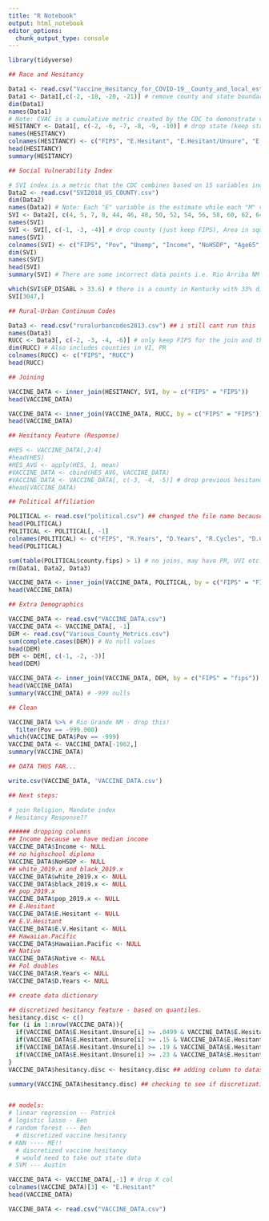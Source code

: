 ```yaml
---
title: "R Notebook"
output: html_notebook
editor_options: 
  chunk_output_type: console
---
```



```r
library(tidyverse)

## Race and Hesitancy 

Data1 <- read.csv("Vaccine_Hesitancy_for_COVID-19__County_and_local_estimates.csv")
Data1 <- Data1[,c(-2, -18, -20, -21)] # remove county and state boundary. 
dim(Data1)
names(Data1)
# Note: CVAC is a cumulative metric created by the CDC to demonstrate vaccine hesitancy. In short, it is the combination of the 3 variables describing vaccine hesitancy and a likely good candidate for our response. 
HESITANCY <- Data1[, c(-2, -6, -7, -8, -9, -10)] # drop state (keep state code), SVI (to be discretized), CVAC (we will use mean hesitancy), fully vaxxed 6/10. 
names(HESITANCY)
colnames(HESITANCY) <- c("FIPS", "E.Hesitant", "E.Hesitant/Unsure", "E.V.Hesitant", "Hispanic", "Native", "Asian", "Black", "Hawaiian.Pacific", "White", "State")
head(HESITANCY)
summary(HESITANCY)

## Social Vulnerability Index 

# SVI index is a metric that the CDC combines based on 15 variables included in the "SVI" dataframe. 
Data2 <- read.csv("SVI2018_US_COUNTY.csv")
dim(Data2)
names(Data2) # Note: Each "E" variable is the estimate while each "M" variable is the margin of error. 
SVI <- Data2[, c(4, 5, 7, 8, 44, 46, 48, 50, 52, 54, 56, 58, 60, 62, 64, 66, 68, 70, 72)] # these describe the 15 variables as percentages. 
names(SVI)
SVI <- SVI[, c(-1, -3, -4)] # drop county (just keep FIPS), Area in square miles (use RUCC), population. 
names(SVI)
colnames(SVI) <- c("FIPS", "Pov", "Unemp", "Income", "NoHSDP", "Age65", "Age17", "Disab", "SNGPNT", "MINRTY", "LIMENG", "MUnit", "Mobile", "Crowd", "NoVeh", "GroupQ")
dim(SVI)
names(SVI)
head(SVI)
summary(SVI) # There are some incorrect data points i.e. Rio Arriba NM

which(SVI$EP_DISABL > 33.6) # there is a county in Kentucky with 33% disability. Further research showed it was one of the most unhealthy counties in the US. 
SVI[3047,]

## Rural-Urban Continuum Codes 

Data3 <- read.csv("ruralurbancodes2013.csv") ## i still cant run this
names(Data3)
RUCC <- Data3[, c(-2, -3, -4, -6)] # only keep FIPS for the join and the RUCC code. 
dim(RUCC) # Also includes counties in VI, PR 
colnames(RUCC) <- c("FIPS", "RUCC")
head(RUCC)

## Joining 

VACCINE_DATA <- inner_join(HESITANCY, SVI, by = c("FIPS" = "FIPS"))
head(VACCINE_DATA)

VACCINE_DATA <- inner_join(VACCINE_DATA, RUCC, by = c("FIPS" = "FIPS"))
head(VACCINE_DATA)

## Hesitancy Feature (Response)

#HES <- VACCINE_DATA[,2:4]
#head(HES)
#HES_AVG <- apply(HES, 1, mean)
#VACCINE_DATA <- cbind(HES_AVG, VACCINE_DATA)
#VACCINE_DATA <- VACCINE_DATA[, c(-3, -4, -5)] # drop previous hesitancy categories 
#head(VACCINE_DATA)

## Political Affiliation 

POLITICAL <- read.csv("political.csv") ## changed the file name because it was different in my comp
head(POLITICAL)
POLITICAL <- POLITICAL[, -1]
colnames(POLITICAL) <- c("FIPS", "R.Years", "D.Years", "R.Cycles", "D.Cycles", "2020")
head(POLITICAL)

sum(table(POLITICAL$county.fips) > 1) # no joins, may have PR, UVI etc. Inner join should scrap. 
rm(Data1, Data2, Data3)

VACCINE_DATA <- inner_join(VACCINE_DATA, POLITICAL, by = c("FIPS" = "FIPS"))
head(VACCINE_DATA)

## Extra Demographics 

VACCINE_DATA <- read.csv("VACCINE_DATA.csv")
VACCINE_DATA <- VACCINE_DATA[, -1]
DEM <- read.csv("Various_County_Metrics.csv")
sum(complete.cases(DEM)) # No null values 
head(DEM)
DEM <- DEM[, c(-1, -2, -3)]
head(DEM)

VACCINE_DATA <- inner_join(VACCINE_DATA, DEM, by = c("FIPS" = "fips"))
head(VACCINE_DATA)
summary(VACCINE_DATA) # -999 nulls 

## Clean 

VACCINE_DATA %>% # Rio Grande NM - drop this! 
  filter(Pov == -999.000)
which(VACCINE_DATA$Pov == -999)
VACCINE_DATA <- VACCINE_DATA[-1962,]
summary(VACCINE_DATA)

## DATA THUS FAR... 

write.csv(VACCINE_DATA, 'VACCINE_DATA.csv')

## Next steps: 

# join Religion, Mandate index 
# Hesitancy Response?? 

###### dropping columns
## Income because we have median income
VACCINE_DATA$Income <- NULL
## no highschool diploma
VACCINE_DATA$NoHSDP <- NULL
## white_2019.x and black_2019.x
VACCINE_DATA$white_2019.x <- NULL
VACCINE_DATA$black_2019.x <- NULL
## pop_2019.x
VACCINE_DATA$pop_2019.x <- NULL
## E.Hesitant
VACCINE_DATA$E.Hesitant <- NULL
## E.V.Hesitant
VACCINE_DATA$E.V.Hesitant <- NULL
## Hawaiian.Pacific
VACCINE_DATA$Hawaiian.Pacific <- NULL
## Native
VACCINE_DATA$Native <- NULL
## Pol doubles 
VACCINE_DATA$R.Years <- NULL
VACCINE_DATA$D.Years <- NULL

## create data dictionary

## discretized hesitancy feature - based on quantiles. 
hesitancy.disc <- c()
for (i in 1:nrow(VACCINE_DATA)){
  if(VACCINE_DATA$E.Hesitant.Unsure[i] >= .0499 & VACCINE_DATA$E.Hesitant.Unsure[i] <= .15) {hesitancy.disc[i] <- 1}
  if(VACCINE_DATA$E.Hesitant.Unsure[i] >= .15 & VACCINE_DATA$E.Hesitant.Unsure[i] <= .19) {hesitancy.disc[i] <- 2}
  if(VACCINE_DATA$E.Hesitant.Unsure[i] >= .19 & VACCINE_DATA$E.Hesitant.Unsure[i] <= .23) {hesitancy.disc[i] <- 3}
  if(VACCINE_DATA$E.Hesitant.Unsure[i] >= .23 & VACCINE_DATA$E.Hesitant.Unsure[i] <= .33) {hesitancy.disc[i] <- 4}
}
VACCINE_DATA$hesitancy.disc <- hesitancy.disc ## adding column to dataset

summary(VACCINE_DATA$hesitancy.disc) ## checking to see if discretization resulted in any NAs


## models:
# linear regression -- Patrick
# logistic lasso - Ben
# random forest --- Ben
  # discretized vaccine hesitancy
# KNN ---- ME!! 
  # discretized vaccine hesitancy
  # would need to take out state data
# SVM --- Austin

VACCINE_DATA <- VACCINE_DATA[,-1] # drop X col 
colnames(VACCINE_DATA)[3] <- "E.Hesitant"
head(VACCINE_DATA)

VACCINE_DATA <- read.csv("VACCINE_DATA.csv")


```


